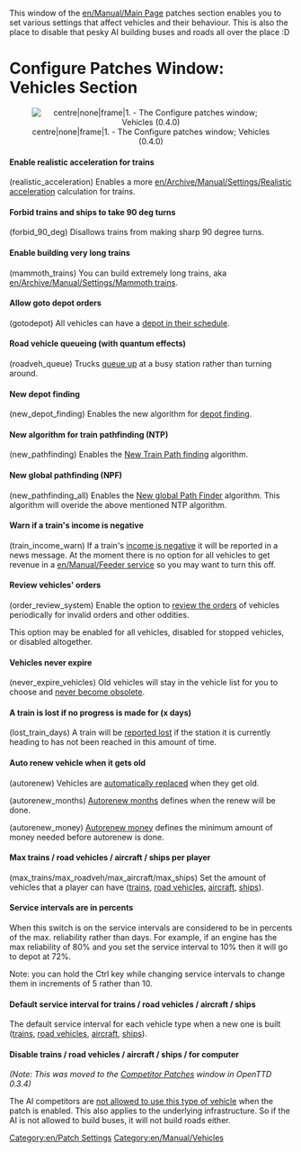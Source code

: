 [[Category:en/Patch Settings]]
[[Category:en/Manual/Vehicles]]

This window of the [[en/Manual/Main Page]] patches section enables you to set various settings that affect vehicles and their behaviour. This is also the place to disable that pesky AI building buses and roads all over the place :D

=Configure Patches Window: Vehicles Section=
<center>[[File:en/Patches-Vehicles-0.4.0.png|centre|none|frame|1. - The Configure patches window; Vehicles (0.4.0)]]</center>

====Enable realistic acceleration for trains====
(realistic_acceleration) Enables a more [[en/Archive/Manual/Settings/Realistic acceleration]] calculation for trains.

====Forbid trains and ships to take 90 deg turns====
(forbid_90_deg) Disallows trains from making sharp 90 degree turns.

====Enable building very long trains====
(mammoth_trains) You can build extremely long trains, aka [[en/Archive/Manual/Settings/Mammoth trains]].

====Allow goto depot orders====
(gotodepot) All vehicles can have a [[en/Archive/Manual/Settings/Allow goto depot orders|depot in their schedule]].

====Road vehicle queueing (with quantum effects)====
(roadveh_queue) Trucks [[en/Archive/Manual/Settings/Road vehicle queueing|queue up]] at a busy station rather than turning around.

====New depot finding====
(new_depot_finding) Enables the new algorithm for [[en/New depot finding|depot finding]].

====New algorithm for train pathfinding (NTP)====
(new_pathfinding) Enables the [[en/Archive/Manual/Settings/New train pathfinding|New Train Path finding]] algorithm.

====New global pathfinding (NPF)====
(new_pathfinding_all) Enables the [[en/Archive/Manual/Settings/New global pathfinding|New global Path Finder]] algorithm.  This algorithm will overide the above mentioned NTP algorithm.

====Warn if a train's income is negative====
(train_income_warn) If a train's [[en/Archive/Manual/Settings/Train income warning|income is negative]] it will be reported in a news message. At the moment there is no option for all vehicles to get revenue in a [[en/Manual/Feeder service]] so you may want to turn this off.

====Review vehicles' orders====
(order_review_system) Enable the option to [[en/Archive/Manual/Settings/Order review system|review the orders]] of vehicles periodically for invalid orders and other oddities.

This option may be enabled for all vehicles, disabled for stopped vehicles, or disabled altogether.

====Vehicles never expire====
(never_expire_vehicles) Old vehicles will stay in the vehicle list for you to choose and [[en/Archive/Manual/Settings/Never expire vehicles|never become obsolete]].

====A train is lost if no progress is made for (x days)====
(lost_train_days) A train will be [[en/Archive/Manual/Settings/Train is lost warning|reported lost]] if the station it is currently heading to has not been reached in this amount of time.

====Auto renew vehicle when it gets old====
(autorenew) Vehicles are [[en/Auto-renew vehicles|automatically replaced]] when they get old.

(autorenew_months) [[en/Archive/Manual/Settings/Advanced Settings/Vehicles|Autorenew months]] defines when the renew will be done.

(autorenew_money) [[en/Archive/Manual/Settings/Advanced Settings/Vehicles|Autorenew money]] defines the minimum amount of money needed before autorenew is done.

====Max trains / road vehicles / aircraft / ships per player====
(max_trains/max_roadveh/max_aircraft/max_ships) Set the amount of vehicles that a player can have ([[en/Archive/Manual/Settings/Max trains|trains]], [[en/Archive/Manual/Settings/Max road vehicles|road vehicles]], [[en/Archive/Manual/Settings/Max aircraft|aircraft]], [[en/Archive/Manual/Settings/Max ships|ships]]).

====Service intervals are in percents====
When this switch is on the service intervals are considered to be in percents of the max. reliability rather than days. For example, if an engine has the max reliability of 80% and you set the service interval to 10% then it will go to depot at 72%.

Note: you can hold the Ctrl key while changing service intervals to change them in increments of 5 rather than 10.

====Default service interval for trains / road vehicles / aircraft / ships====
The default service interval for each vehicle type when a new one is built ([[en/Archive/Manual/Settings/Service interval trains|trains]], [[en/Archive/Manual/Settings/Service interval road vehicles|road vehicles]], [[en/Archive/Manual/Settings/Service interval aircraft|aircraft]], [[en/Archive/Manual/Settings/Service interval ships|ships]]).

====Disable trains / road vehicles / aircraft / ships / for computer====
''(Note: This was moved to the [[en/Archive/Manual/Settings/Configuring patches/Competitors|Competitor Patches]] window in OpenTTD 0.3.4)''

The AI competitors are [[en/Archive/Manual/Settings/Disable AI vehicles|not allowed to use this type of vehicle]] when the patch is enabled. This also applies to the underlying infrastructure. So if the AI is not allowed to build buses, it will not build roads either.
